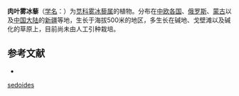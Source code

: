 {{Speciesbox
| name = 肉叶雾冰藜
| status = 
| status_system = 
| image = 
| genus = Bassia
| species = sedoides
| authority = (Pall.) Aschers.
}}

'''肉叶雾冰藜'''（[[学名|学名]]：{{lang|la|''Bassia sedoides''}}）为[[苋科|苋科]][[雾冰藜属|雾冰藜属]]的植物。分布在[[中欧各国|中欧各国]]、[[俄罗斯|俄罗斯]]、[[蒙古|蒙古]]以及[[中国大陆|中国大陆]]的[[新疆|新疆]]等地，生长于海拔500米的地区，多生长在碱地、戈壁滩以及碱化的草原上，目前尚未由人工引种栽培。

== 参考文献 ==
<div class="references-small">
* {{cite web| url =http://www.bioinfo.cn/db05/KmzwSpecies.php?action=view&id=3494| title =肉叶雾冰藜| work =《中国高等植物数据库全库》| publisher =中国科学院微生物研究所| author =昆明植物研究所| accessdate =2009-02-25| deadurl =yes| archiveurl =https://web.archive.org/web/20160305043919/http://www.bioinfo.cn/db05/KmzwSpecies.php?action=view&id=3494| archivedate =2016-03-05}}
</div>
{{Taxonbar|from=Q17234208}}

{{DEFAULTSORT:Sedobassia sedoides}}
[[Category:雾冰藜属|sedoides]]


{{Amaranthaceae-stub}}
